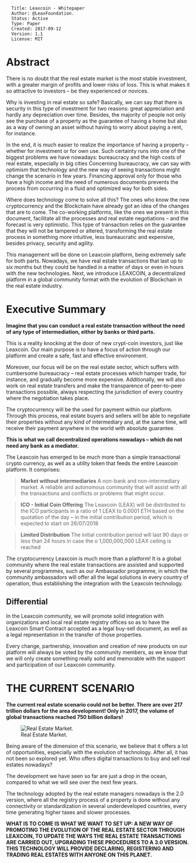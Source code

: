<pre> 
  Title: Leaxcoin - Whitepaper
  Author: @LeaxFoundation.  
  Status: Active
  Type: Paper
  Created: 2017-09-12
  Version: 1.1
  License: MIT  
</pre>

=Abstract=
There is no doubt that the real estate market is the most stable investment, with a greater margin
of profits and lower risks of loss. This is what makes it so attractive to investors – be they
experienced or novices.

Why is investing in real estate so safe? Basically, we can say that there is security in this type of
investment for two reasons: great appreciation and hardly any depreciation over time.
Besides, the majority of people not only see the purchase of a property as the guarantee of having
a home but also as a way of owning an asset without having to worry about paying a rent, for
instance.

In the end, it is much easier to realize the importance of having a property – whether for
investment or for own use. Such certainty runs into one of the biggest problems we have
nowadays: bureaucracy and the high costs of real estate, especially in big cities
Concerning bureaucracy, we can say with optimism that technology and the new way of seeing
transactions might change the scenario in few years. Financing approval only for those who have a
high income and the need of numerous documents prevents the process from occurring in a fluid
and optimized way for both sides.

Where does technology come to solve all this? The ones who know the new cryptocurrency and
the Blockchain have already got an idea of the changes that are to come. The co-working
platforms, like the ones we present in this document, facilitate all the processes and real estate
negotiations – and the forecast is very optimistic.
This type of transaction relies on the guarantee that they will not be tampered or altered,
transforming the real estate process in something more intuitive, less bureaucratic and expensive,
besides privacy, security and agility.

This management will be done on Leaxcoin platform, being extremely safe for both parts.
Nowadays, we have real estate transactions that last up to six months but they could be handled
in a matter of days or even in hours with the new technologies.
Next, we introduce LEAXCOIN, a decentralized platform in a global community format with the
evolution of Blockchain in the real estate industry.

=Executive Summary=

'''Imagine that you can conduct a real estate transaction without the need of any type of
intermediation, either by banks or third parts.'''

This is a reality knocking at the door of new crypt-coin investors, just like Leaxcoin. Our main
purpose is to have a focus of action through our platform and create a safe, fast and effective
environment.

Moreover, our focus will be on the real estate sector, which suffers with cumbersome bureaucracy
– real estate processes which hamper trade, for instance, and gradually become more expensive.
Additionally, we will also work on real estate transfers and make the transparence of peer-to-peer
transactions possible, always respecting the jurisdiction of every country where the negotiation
takes place.

The cryptocurrency will be the used for payment within our platform. Through this process, real
estate buyers and sellers will be able to negotiate their properties without any kind of
intermediary and, at the same time, will receive their payment anywhere in the world with
absolute guarantee.

'''This is what we call decentralized operations nowadays – which do not need any bank as a
mediator.'''

The Leaxcoin has emerged to be much more than a simple transactional crypto currency, as well
as a utility token that feeds the entire Leaxcoin platform. It comprises:

<blockquote>  
'''Market without intermediaries'''
A non-bank and non-intermediary market. A reliable and autonomous community that will
assist with all the transactions and conflicts or problems that might occur. 
</blockquote>

<blockquote>  
'''ICO - Initial Coin Offering'''
The Leaxcoin (LEAX) will be distributed to the ICO participants in a ratio of 1 LEAX to
0.0001 ETH based on the quotation of the day – in the initial contribution period, which is
expected to start on 26/07/2018
</blockquote>

<blockquote>  
'''Limited Distribution'''
The initial contribution period will last 90 days or less than 24 hours in case the o
1,000,000,000 LEAX ceiling is reached
</blockquote>

The cryptocurrency Leaxcoin is much more than a platform! It is a global community where the
real estate transactions are assisted and supported by several programmes, such as our
Ambassador programme, in which the community ambassadors will offer all the legal solutions in
every country of operation, thus establishing the integration with the Leaxcoin technology.

==Differential==

In the Leaxcoin community, we will promote solid integration with organizations and local real
estate registry offices so as to have the Leaxcoin Smart Contract accepted as a legal buy-sell
document, as well as a legal representation in the transfer of those properties.

Every change, partnership, innovation and creation of new products on our platform will always
be voted by the community members, as we know that we will only create something really solid
and memorable with the support and participation of our Leaxcoin community.

=THE CURRENT SCENARIO=

'''The current real estate scenario could not be better. There are over 217 trillion dollars for
the area development! Only in 2017, the volume of global transactions reached 750 billion
dollars!'''

[[File:images/market.png|Real Estate Market.]]

Being aware of the dimension of this scenario, we believe that it offers a lot of opportunities,
especially with the evolution of technology. After all, it has not been so explored yet. Who offers
digital transactions to buy and sell real estates nowadays?

The development we have seen so far are just a drop in the ocean, compared to what we will see
over the next few years.

The technology adopted by the real estate managers nowadays is the 2.0 version, where all the
registry process of a property is done without any connectivity or standardization in several
underdeveloped countries, every time generating higher taxes and slower processes.

'''WHAT IS TO COME IS WHAT WE WANT TO SET UP: A NEW WAY OF PROMOTING THE
EVOLUTION OF THE REAL ESTATE SECTOR THROUGH LEAXCOIN, TO UPDATE THE WAYS THE
REAL ESTATE TRANSACTIONS ARE CARRIED OUT, UPGRADING THESE PROCEDURES TO A 3.0
VERSION. THIS TECHNOLOGY WILL PROVIDE DECLARING, REGISTERING AND TRADING REAL
ESTATES WITH ANYONE ON THIS PLANET.'''








